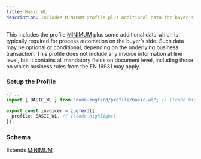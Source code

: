```yaml
---
title: Basic WL
description: Includes MINIMUM profile plus additional data for buyer's process automation.
---
```



This includes the profile [MINIMUM](/docs/profiles/minimum) plus some
additional data which is typically required for process automation on the buyer’s side. Such data may
be optional or conditional, depending on the underlying business transaction. This profile does not
include any invoice information at line level, but it contains all mandatory fields on document level,
including those on which business rules from the EN 16931 may apply.

### Setup the Profile

```ts title="invoicer.ts"
//...
import { BASIC_WL } from "node-zugferd/profile/basic-wl"; // [!code highlight]

export const invoicer = zugferd({
  profile: BASIC_WL, // [!code highlight]
});
```

### Schema

Extends [MINIMUM](/docs/profiles/minimum)

<ProfileTree schema={BASIC_WL.schema} />
